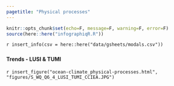 ```yaml
---
pagetitle: "Physical processes"
---
```


```r
knitr::opts_chunk$set(echo=F, message=F, warning=F, error=F)
source(here::here("infographiqR.R"))
```

`r insert_info(csv = here::here("data/gsheets/modals.csv"))`


### {.tabset}

#### Trends - LUSI & TUMI

`r insert_figure("ocean-climate_physical-processes.html", "figures/S_WQ_Q6_4_LUSI_TUMI_CCIEA.JPG")`
